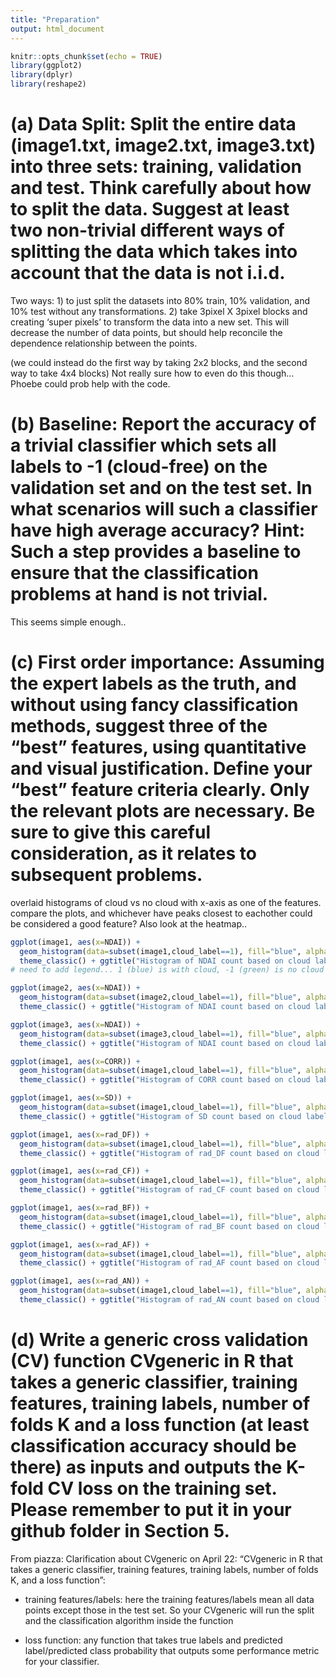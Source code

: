 ```yaml
---
title: "Preparation"
output: html_document
---
```


```r
knitr::opts_chunk$set(echo = TRUE)
library(ggplot2)
library(dplyr)
library(reshape2)
```

# (a) Data Split: Split the entire data (image1.txt, image2.txt, image3.txt) into three sets: training, validation and test. Think carefully about how to split the data. Suggest at least two non-trivial different ways of splitting the data which takes into account that the data is not i.i.d.

Two ways:
1) to just split the datasets into 80% train, 10% validation, and 10% test without any transformations.
2) take 3pixel X 3pixel blocks and creating 'super pixels' to transform the data into a new set. This will decrease the number of data points, but should help reconcile the dependence relationship between the points.

(we could instead do the first way by taking 2x2 blocks, and the second way to take 4x4 blocks)
  Not really sure how to even do this though... Phoebe could prob help with the code. 
  
# (b) Baseline: Report the accuracy of a trivial classifier which sets all labels to -1 (cloud-free) on the validation set and on the test set. In what scenarios will such a classifier have high average accuracy? Hint: Such a step provides a baseline to ensure that the classification problems at hand is not trivial.

This seems simple enough..

# (c) First order importance: Assuming the expert labels as the truth, and without using fancy classification methods, suggest three of the “best” features, using quantitative and visual justification. Define your “best” feature criteria clearly. Only the relevant plots are necessary. Be sure to give this careful consideration, as it relates to subsequent problems.

overlaid histograms of cloud vs no cloud with x-axis as one of the features. compare the plots, and whichever have peaks closest to eachother could be considered a good feature? 
Also look at the heatmap..


```r

ggplot(image1, aes(x=NDAI)) + 
  geom_histogram(data=subset(image1,cloud_label==1), fill="blue", alpha=0.2, bins=40) +     geom_histogram(data=subset(image1,cloud_label==-1), fill="green", alpha=0.2, bins=40) +
  theme_classic() + ggtitle("Histogram of NDAI count based on cloud label") 
# need to add legend... 1 (blue) is with cloud, -1 (green) is no cloud

ggplot(image2, aes(x=NDAI)) + 
  geom_histogram(data=subset(image2,cloud_label==1), fill="blue", alpha=0.2, bins=40) +     geom_histogram(data=subset(image2,cloud_label==-1), fill="green", alpha=0.2, bins=40) +
  theme_classic() + ggtitle("Histogram of NDAI count based on cloud label") 

ggplot(image3, aes(x=NDAI)) + 
  geom_histogram(data=subset(image3,cloud_label==1), fill="blue", alpha=0.2, bins=40) +     geom_histogram(data=subset(image3,cloud_label==-1), fill="green", alpha=0.2, bins=40) +
  theme_classic() + ggtitle("Histogram of NDAI count based on cloud label") 
```

```r
ggplot(image1, aes(x=CORR)) + 
  geom_histogram(data=subset(image1,cloud_label==1), fill="blue", alpha=0.2, bins=40) + geom_histogram(data=subset(image1,cloud_label==-1), fill="green", alpha=0.2, bins=40) +
  theme_classic() + ggtitle("Histogram of CORR count based on cloud label")

```

```r
ggplot(image1, aes(x=SD)) + 
  geom_histogram(data=subset(image1,cloud_label==1), fill="blue", alpha=0.2, bins=40) + geom_histogram(data=subset(image1,cloud_label==-1), fill="green", alpha=0.2, bins=40) +
  theme_classic() + ggtitle("Histogram of SD count based on cloud label")
```

```r
ggplot(image1, aes(x=rad_DF)) + 
  geom_histogram(data=subset(image1,cloud_label==1), fill="blue", alpha=0.2, bins=40) + geom_histogram(data=subset(image1,cloud_label==-1), fill="green", alpha=0.2, bins=40) +
  theme_classic() + ggtitle("Histogram of rad_DF count based on cloud label")
```
```r
ggplot(image1, aes(x=rad_CF)) + 
  geom_histogram(data=subset(image1,cloud_label==1), fill="blue", alpha=0.2, bins=40) + geom_histogram(data=subset(image1,cloud_label==-1), fill="green", alpha=0.2, bins=40) +
  theme_classic() + ggtitle("Histogram of rad_CF count based on cloud label")
```
```r
ggplot(image1, aes(x=rad_BF)) + 
  geom_histogram(data=subset(image1,cloud_label==1), fill="blue", alpha=0.2, bins=40) + geom_histogram(data=subset(image1,cloud_label==-1), fill="green", alpha=0.2, bins=40) +
  theme_classic() + ggtitle("Histogram of rad_BF count based on cloud label")
```
```r
ggplot(image1, aes(x=rad_AF)) + 
  geom_histogram(data=subset(image1,cloud_label==1), fill="blue", alpha=0.2, bins=40) + geom_histogram(data=subset(image1,cloud_label==-1), fill="green", alpha=0.2, bins=40) +
  theme_classic() + ggtitle("Histogram of rad_AF count based on cloud label")
```
```r
ggplot(image1, aes(x=rad_AN)) + 
  geom_histogram(data=subset(image1,cloud_label==1), fill="blue", alpha=0.2, bins=40) + geom_histogram(data=subset(image1,cloud_label==-1), fill="green", alpha=0.2, bins=40) +
  theme_classic() + ggtitle("Histogram of rad_AN count based on cloud label")
```

# (d) Write a generic cross validation (CV) function CVgeneric in R that takes a generic classifier, training features, training labels, number of folds K and a loss function (at least classification accuracy should be there) as inputs and outputs the K-fold CV loss on the training set. Please remember to put it in your github folder in Section 5.


From piazza: Clarification about CVgeneric on April 22: 
"CVgeneric in R that takes a generic classifier, training features, training labels, number of folds K, and a loss function":

- training features/labels: here the training features/labels mean all data points except those in the test set. So your CVgeneric will run the split and the classification algorithm inside the function

- loss function: any function that takes true labels and predicted label/predicted class probability that outputs some performance metric for your classifier. 

